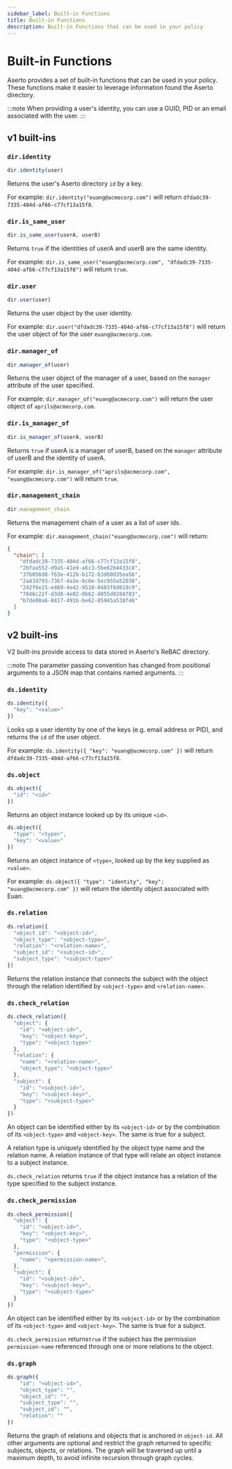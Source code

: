 ```yaml
---
sidebar_label: Built-in Functions
title: Built-in Functions
description: Built-in Functions that can be used in your policy
---
```


# Built-in Functions

Aserto provides a set of built-in functions that can be used in your policy. These functions make it easier to leverage information found the Aserto directory.

:::note
When providing a user's identity, you can use a GUID, PID or an email associated with the user.
:::

## v1 built-ins

### `dir.identity`
```js
dir.identity(user)
```
Returns the user's Aserto directory `id` by a key.

For example: `dir.identity("euang@acmecorp.com")` will return `dfdadc39-7335-404d-af66-c77cf13a15f8`.

### `dir.is_same_user`
```js
dir.is_same_user(userA, userB)
```
Returns `true` if the identities of userA and userB are the same identity.

For example: `dir.is_same_user("euang@acmecorp.com", "dfdadc39-7335-404d-af66-c77cf13a15f8")` will return `true`.

### `dir.user`
```js
dir.user(user)
```
Returns the user object by the user identity.

For example: `dir.user("dfdadc39-7335-404d-af66-c77cf13a15f8")` will return the user object of for the user `euang@acmecorp.com`.

### `dir.manager_of`
```js
dir.manager_of(user)
```
Returns the user object of the manager of a user, based on the `manager` attribute of the user specified.

For example: `dir.manager_of("euang@acmecorp.com")` will return the user object of `aprils@acmecorp.com`.

### `dir.is_manager_of`
```js
dir.is_manager_of(userA, userB)
```
Returns `true` if userA is a manager of userB, based on the `manager` attribute of userB and the identity of userA.

For example: `dir.is_manager_of("aprils@acmecorp.com", "euang@acmecorp.com")` will return `true`.

### `dir.management_chain`
```js
dir.management_chain
```
Returns the management chain of a user as a list of user ids.

For example: `dir.management_chain("euang@acmecorp.com")` will return:

```json
{
  "chain": [
    "dfdadc39-7335-404d-af66-c77cf13a15f8",
    "2bfaa552-d9a5-41e9-a6c3-5be62b4433c8",
    "37b056d8-f63e-412b-b172-63d60d35ea56",
    "2a43d793-7367-4a3e-8c6e-5ec955a52038",
    "242f6e15-e469-4e42-9510-0483f6d019c9",
    "7846c22f-d3d8-4e02-8b62-d055d0284783",
    "b7de08a6-8417-491b-be62-85945a538f46"
  ]
}
```

## v2 built-ins

V2 built-ins provide access to data stored in Aserto's ReBAC directory. 

:::note
The parameter passing convention has changed from positional arguments to a JSON map that contains named arguments.
:::

### `ds.identity`
```js
ds.identity({
  "key": "<value>"
})
```
Looks up a user identity by one of the keys (e.g. email address or PID), and returns the `id` of the user object.

For example: `ds.identity({ "key": "euang@acmecorp.com" })` will return `dfdadc39-7335-404d-af66-c77cf13a15f8`.

### `ds.object`
```js
ds.object({
  "id": "<id>"
})
```
Returns an object instance looked up by its unique `<id>`.

```js
ds.object({
  "type": "<type>",
  "key": "<value>"
})
```
Returns an object instance of `<type>`, looked up by the key supplied as `<value>`.

For example: `ds.object({ "type": "identity", "key": "euang@acmecorp.com" })` will return the identity object associated with Euan.

### `ds.relation`

```js
ds.relation({
  "object_id": "<object-id>",
  "object_type": "<object-type>",
  "relation": "<relation-name>",
  "subject_id": "<subject-id>",
  "subject_type": "<subject-type>"
})
```
Returns the relation instance that connects the subject with the object through the relation identified by `<object-type>` and `<relation-name>`.

### `ds.check_relation`

```js
ds.check_relation({
  "object": {
    "id": "<object-id>",
    "key": "<object-key>",
    "type": "<object-type>"
  },
  "relation": {
    "name": "<relation-name>",
    "object_type": "<object-type>"
  },
  "subject": {
    "id": "<subject-id>",
    "key": "<subject-key>",
    "type": "<subject-type>"
  }
})
```
An object can be identified either by its `<object-id>` or by the combination of its `<object-type>` and `<object-key>`. The same is true for a subject.

A relation type is uniquely identified by the object type name and the relation name. A relation instance of that type will relate an object instance to a subject instance.

`ds.check_relation` returns `true` if the object instance has a relation of the type specified to the subject instance. 

### `ds.check_permission`

```js
ds.check_permission({
  "object": {
    "id": "<object-id>",
    "key": "<object-key>",
    "type": "<object-type>"
  },
  "permission": {
    "name": "<permission-name>",
  },
  "subject": {
    "id": "<subject-id>",
    "key": "<subject-key>",
    "type": "<subject-type>"
  }
})
```
An object can be identified either by its `<object-id>` or by the combination of its `<object-type>` and `<object-key>`. The same is true for a subject.

`ds.check_permission` returns`true` if the subject has the permission `permission-name` referenced through one or more relations to the object.

### `ds.graph`

```js
ds.graph({
	"id": "<object-id>",
	"object_type": "",
	"object_id": "",
	"subject_type": "",
	"subject_id": "",
	"relation": ""
})
```
Returns the graph of relations and objects that is anchored in `object-id`. All other arguments are optional and restrict the graph returned to specific subjects, objects, or relations. The graph will be traversed up until a maximum depth, to avoid infinite recursion through graph cycles.
